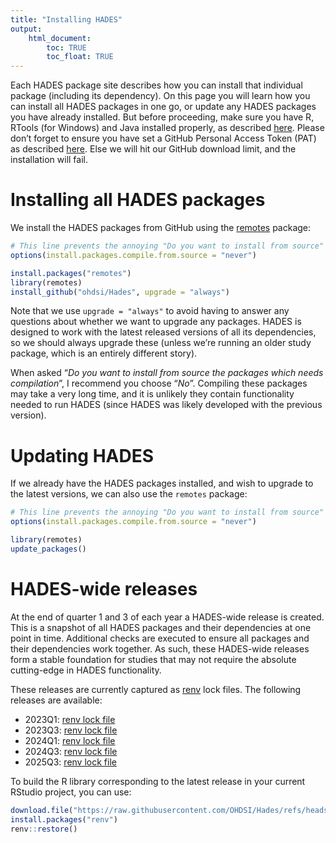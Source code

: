 ```yaml
---
title: "Installing HADES"
output: 
    html_document:
        toc: TRUE
        toc_float: TRUE
---
```


Each HADES package site describes how you can install that individual package (including its dependency). On this page you will learn how you can install all HADES packages in one go, or update any HADES packages you have already installed. But before proceeding, make sure you have R, RTools (for Windows) and Java installed properly, as described [here](rSetup.html). Please don't forget to ensure you have set a GitHub Personal Access Token (PAT) as described [here](rSetup.html#GitHub_Personal_Access_Token). Else we will hit our GitHub download limit, and the installation will fail. 

# Installing all HADES packages

We install the HADES packages from GitHub using the [remotes](https://remotes.r-lib.org/) package:

```r
# This line prevents the annoying "Do you want to install from source" dialogs:
options(install.packages.compile.from.source = "never")

install.packages("remotes")
library(remotes)
install_github("ohdsi/Hades", upgrade = "always")
```

Note that we use `upgrade = "always"` to avoid having to answer any questions about whether we want to upgrade any packages. HADES is designed to work with the latest released versions of all its dependencies, so we should always upgrade these (unless we're running an older study package, which is an entirely different story).

When asked "*Do you want to install from source the packages which needs compilation*", I recommend you choose "*No*". Compiling these packages may take a very long time, and it is unlikely they contain functionality needed to run HADES (since HADES was likely developed with the previous version).

# Updating HADES

If we already have the HADES packages installed, and wish to upgrade to the latest versions, we can also use the `remotes` package:

```r
# This line prevents the annoying "Do you want to install from source" dialogs:
options(install.packages.compile.from.source = "never")

library(remotes)
update_packages()
```

# HADES-wide releases

At the end of quarter 1 and 3 of each year a HADES-wide release is created. This is a snapshot of all HADES packages and their dependencies at one point in time. Additional checks are executed to ensure all packages and their dependencies work together. As such, these HADES-wide releases form a stable foundation for studies that may not require the absolute cutting-edge in HADES functionality.

These releases are currently captured as [renv](https://rstudio.github.io/renv/articles/renv.html) lock files. The following releases are available:

- 2023Q1: [renv lock file](https://raw.githubusercontent.com/OHDSI/Hades/main/hadesWideReleases/2023Q1/renv.lock)
- 2023Q3: [renv lock file](https://raw.githubusercontent.com/OHDSI/Hades/main/hadesWideReleases/2023Q3/renv.lock)
- 2024Q1: [renv lock file](https://raw.githubusercontent.com/OHDSI/Hades/main/hadesWideReleases/2024Q1/renv.lock)
- 2024Q3: [renv lock file](https://raw.githubusercontent.com/OHDSI/Hades/refs/heads/main/hadesWideReleases/2024Q3/renv.lock)
- 2025Q3: [renv lock file](https://raw.githubusercontent.com/OHDSI/Hades/refs/heads/main/hadesWideReleases/2025Q3/renv.lock)


To build the R library corresponding to the latest release in your current RStudio project, you can use:

```r
download.file("https://raw.githubusercontent.com/OHDSI/Hades/refs/heads/main/hadesWideReleases/2025Q3/renv.lock", "renv.lock")
install.packages("renv")
renv::restore()
```

